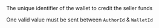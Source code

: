 <ParamField body="WalletId" type="string">
The unique identifier of the wallet to credit the seller funds

One valid value must be sent between `AuthorId` & `WalletId`
</ParamField>